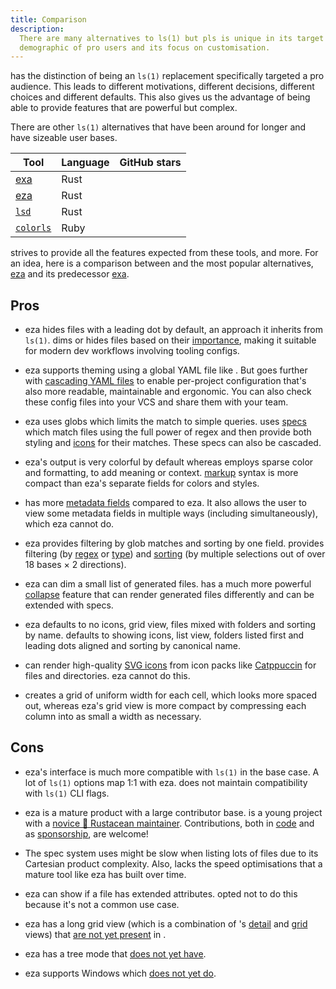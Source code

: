```yaml
---
title: Comparison
description:
  There are many alternatives to ls(1) but pls is unique in its target
  demographic of pro users and its focus on customisation.
---
```


<Pls /> has the distinction of being an `ls(1)` replacement specifically
targeted a pro audience. This leads to different motivations, different
decisions, different choices and different defaults. This also gives us the
advantage of being able to provide features that are powerful but complex.

There are other `ls(1)` alternatives that have been around for longer and have
sizeable user bases.

| Tool                                                 | Language | GitHub stars                                  |
| ---------------------------------------------------- | -------- | --------------------------------------------- |
| [exa](https://github.com/ogham/exa)                  | Rust     | <Stars owner="ogham" repo="exa" />            |
| [eza](https://github.com/eza-community/eza)          | Rust     | <Stars owner="eza-community" repo="eza" />    |
| [`lsd`](https://github.com/lsd-rs/lsd)               | Rust     | <Stars owner="lsd-rs" repo="lsd" />           |
| [`colorls`](https://github.com/athityakumar/colorls) | Ruby     | <Stars owner="athityakumar" repo="colorls" /> |

<Pls /> strives to provide all the features expected from these tools, and more.
For an idea, here is a comparison between <Pls /> and the most popular
alternatives, [eza](https://eza.rocks) and its predecessor
[exa](https://the.exa.website).

## Pros

- eza hides files with a leading dot by default, an approach it inherits from
  `ls(1)`. <Pls /> dims or hides files based on their
  [importance](/features/importance/), making it suitable for modern dev
  workflows involving tooling configs.

- eza supports theming using a global YAML file like <Pls />. But <Pls /> goes
  further with [cascading YAML files](/reference/conf/) to enable per-project
  configuration that's also more readable, maintainable and ergonomic. You can
  also check these config files into your VCS and share them with your team.

- eza uses globs which limits the match to simple queries. <Pls /> uses
  [specs](/guides/specs/) which match files using the full power of regex and
  then provide both styling and [icons](/features/icons/) for their matches.
  These specs can also be cascaded.

- eza's output is very colorful by default whereas <Pls /> employs sparse color
  and formatting, to add meaning or context. <Pls /> [markup](/guides/markup/)
  syntax is more compact than eza's separate fields for colors and styles.

- <Pls /> has more [metadata fields](/features/detail_view/) compared to eza. It
  also allows the user to view some metadata fields in multiple ways (including
  simultaneously), which eza cannot do.

- eza provides filtering by glob matches and sorting by one field. <Pls />
  provides filtering (by [regex](/features/name_filter/) or
  [type](/features/type_filter/)) and [sorting](/features/sorting) (by multiple
  selections out of over 18 bases &times; 2 directions).

- eza can dim a small list of generated files. <Pls /> has a much more powerful
  [collapse](/features/collapse/) feature that can render generated files
  differently and can be extended with specs.

- eza defaults to no icons, grid view, files mixed with folders and sorting by
  name. <Pls /> defaults to showing icons, list view, folders listed first and
  leading dots aligned and sorting by canonical name.

- <Pls /> can render high-quality [SVG icons](/features/svg.mdx) from icon packs
  like [Catppuccin](https://github.com/catppuccin/vscode-icons) for files and
  directories. eza cannot do this.

- <Pls /> creates a grid of uniform width for each cell, which looks more spaced
  out, whereas eza's grid view is more compact by compressing each column into
  as small a width as necessary.

## Cons

- eza's interface is much more compatible with `ls(1)` in the base case. A lot
  of `ls(1)` options map 1:1 with eza. <Pls /> does not maintain compatibility
  with `ls(1)` CLI flags.

- eza is a mature product with a large contributor base. <Pls /> is a young
  project with a [novice 🦀 Rustacean maintainer](https://dhruvkb.dev/).
  Contributions, both in [code](https://github.com/pls-rs/pls) and as
  [sponsorship](https://github.com/sponsors/dhruvkb), are welcome!

- The spec system <Pls /> uses might be slow when listing lots of files due to
  its Cartesian product complexity. Also, <Pls /> lacks the speed optimisations
  that a mature tool like eza has built over time.

- eza can show if a file has extended attributes. <Pls /> opted not to do this
  because it's not a common use case.

- eza has a long grid view (which is a combination of <Pls />'s
  [detail](/features/detail_view/) and [grid](/features/grid_view/) views) that
  [are not yet present](/features/upcoming/) in <Pls />.

- eza has a tree mode that <Pls /> [does not yet have](/features/upcoming/).

- eza supports Windows which <Pls /> [does not yet do](/about/faq/).
